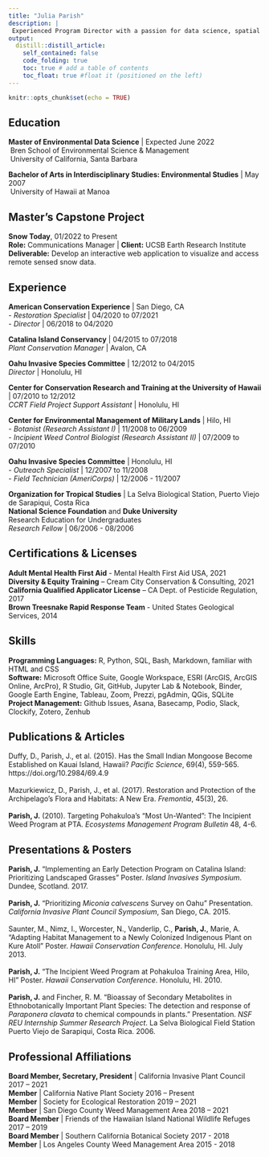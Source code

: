 ```yaml
---
title: "Julia Parish"
description: |
 Experienced Program Director with a passion for data science, spatial analysis, and conservation.
output:
  distill::distill_article:
    self_contained: false
    code_folding: true
    toc: true # add a table of contents
    toc_float: true #float it (positioned on the left)
---
```


```r
knitr::opts_chunk$set(echo = TRUE)

```

## **Education**
**Master of Environmental Data Science** | Expected June 2022
<br>&nbsp;Bren School of Environmental Science & Management
<br>&nbsp;University of California, Santa Barbara

**Bachelor of Arts in Interdisciplinary Studies: Environmental Studies** | May 2007
<br>&nbsp;University of Hawaii at Manoa

## **Master's Capstone Project**
**Snow Today**, 01/2022 to Present<br>
**Role:** Communications Manager | **Client:** UCSB Earth Research Institute <br> 
**Deliverable:** Develop an interactive web application to visualize and access remote sensed snow data. 

## **Experience**

**American Conservation Experience** | San Diego, CA
<br>- *Restoration Specialist* | 04/2020 to 07/2021
<br>- *Director* | 06/2018 to 04/2020

**Catalina Island Conservancy** | 04/2015 to 07/2018
<br>*Plant Conservation Manager* | Avalon, CA

**Oahu Invasive Species Committee** | 12/2012 to 04/2015<br>
*Director* | Honolulu, HI

**Center for Conservation Research and Training at the University of Hawaii** | 07/2010 to 12/2012<br>
*CCRT Field Project Support Assistant* | Honolulu, HI

**Center for Environmental Management of Military Lands** | Hilo, HI
<br>- *Botanist (Research Assistant I)* | 11/2008 to 06/2009
<br>- *Incipient Weed Control Biologist (Research Assistant II)* | 07/2009 to 07/2010

**Oahu Invasive Species Committee** | Honolulu, HI
<br>- *Outreach Specialist* | 12/2007 to 11/2008
<br>- *Field Technician (AmeriCorps)* | 12/2006 - 11/2007

**Organization for Tropical Studies** | La Selva Biological Station, Puerto Viejo de Sarapiqui, Costa Rica <br>
**National Science Foundation** and **Duke University** <br>
Research Education for Undergraduates <br>
*Research Fellow* | 06/2006 - 08/2006


## Certifications & Licenses

**Adult Mental Health First Aid** - Mental Health First Aid USA, 2021 <br>
**Diversity & Equity Training** – Cream City Conservation & Consulting, 2021 <br>
**California Qualified Applicator License** – CA Dept. of Pesticide Regulation, 2017<br>
**Brown Treesnake Rapid Response Team** - United States Geological Services, 2014<br>

## Skills

| **Programming Languages:** R, Python, SQL, Bash, Markdown, familiar with HTML and CSS
| **Software:** Microsoft Office Suite, Google Workspace, ESRI (ArcGIS, ArcGIS Online, ArcPro), R Studio, Git, GitHub, Jupyter Lab & Notebook, Binder, Google Earth Engine, Tableau, Zoom, Prezzi, pgAdmin, QGis, SQLite
| **Project Management:** Github Issues, Asana, Basecamp, Podio, Slack, Clockify, Zotero, Zenhub

## Publications & Articles

| Duffy, D., Parish, J., et al. (2015). Has the Small Indian Mongoose Become Established on Kauai Island, Hawaii? *Pacific Science*, 69(4), 559-565. https://doi.org/10.2984/69.4.9 <br>
| Mazurkiewicz, D., Parish, J., et al. (2017). Restoration and Protection of the Archipelago’s Flora and Habitats: A New Era. *Fremontia*, 45(3), 26. <br>
| **Parish, J.** (2010). Targeting Pohakuloa’s “Most Un-Wanted”: The Incipient Weed Program at PTA. *Ecosystems Management Program Bulletin* 48, 4-6.

## Presentations & Posters

| **Parish, J.** "Implementing an Early Detection Program on Catalina Island: Prioritizing Landscaped Grasses" Poster. *Island Invasives Symposium*. Dundee, Scotland. 2017. <br>
| **Parish, J.** “Prioritizing *Miconia calvescens* Survey on Oahu” Presentation. *California Invasive Plant Council Symposium*, San Diego, CA. 2015. <br>
| Saunter, M., Nimz, I., Worcester, N., Vanderlip, C., **Parish, J.**, Marie, A. “Adapting Habitat Management to a Newly Colonized Indigenous Plant on Kure Atoll” Poster. *Hawaii Conservation Conference*. Honolulu, HI. July 2013.<br>
| **Parish, J.** “The Incipient Weed Program at Pohakuloa Training Area, Hilo, HI” Poster. *Hawaii Conservation Conference*. Honolulu, HI. 2010. <br>
| **Parish, J.** and Fincher, R. M. “Bioassay of Secondary Metabolites in Ethnobotanically Important Plant Species: The detection and response of *Paraponera clavata* to chemical compounds in plants.” Presentation. *NSF REU Internship Summer Research Project*. La Selva Biological Field Station Puerto Viejo de Sarapiqui, Costa Rica. 2006. <br>

## Professional Affiliations

**Board Member, Secretary, President** | California Invasive Plant Council 2017 – 2021<br>
**Member** | California Native Plant Society 2016 – Present<br>
**Member** | Society for Ecological Restoration 2019 – 2021<br>
**Member** | San Diego County Weed Management Area 2018 – 2021<br> 
**Board Member** | Friends of the Hawaiian Island National Wildlife Refuges 2017 – 2019<br>
**Board Member** | Southern California Botanical Society 2017 - 2018<br>
**Member** | Los Angeles County Weed Management Area 2015 - 2018<br>





